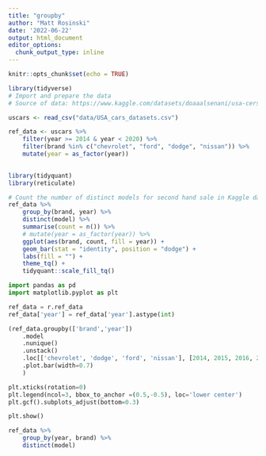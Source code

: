 ```yaml
---
title: "groupby"
author: "Matt Rosinski"
date: '2022-06-22'
output: html_document
editor_options: 
  chunk_output_type: inline
---
```


```r
knitr::opts_chunk$set(echo = TRUE)
```

```r
library(tidyverse)
# Import and prepare the data
# Source of data: https://www.kaggle.com/datasets/doaaalsenani/usa-cers-dataset

uscars <- read_csv("data/USA_cars_datasets.csv")

ref_data <- uscars %>%
    filter(year >= 2014 & year < 2020) %>%
    filter(brand %in% c("chevrolet", "ford", "dodge", "nissan")) %>%
    mutate(year = as_factor(year))
    
```


```r
library(tidyquant)
library(reticulate)

# Count the number of distinct models for second hand sale in Kaggle dataset
ref_data %>% 
    group_by(brand, year) %>%
    distinct(model) %>%
    summarise(count = n()) %>% 
    # mutate(year = as_factor(year)) %>%
    ggplot(aes(brand, count, fill = year)) +
    geom_bar(stat = "identity", position = "dodge") +
    labs(fill = "") +
    theme_tq() +
    tidyquant::scale_fill_tq()
```

```python
import pandas as pd
import matplotlib.pyplot as plt

ref_data = r.ref_data
ref_data['year'] = ref_data['year'].astype(int)

(ref_data.groupby(['brand','year'])
    .model
    .nunique()
    .unstack()
    .loc[['chevrolet', 'dodge', 'ford', 'nissan'], [2014, 2015, 2016, 2017, 2018, 2019]]
    .plot.bar(width=0.7)
    )

plt.xticks(rotation=0)
plt.legend(ncol=3, bbox_to_anchor =(0.5,-0.5), loc='lower center')
plt.gcf().subplots_adjust(bottom=0.3)

plt.show()

```

```r
ref_data %>% 
    group_by(year, brand) %>%
    distinct(model)
```

